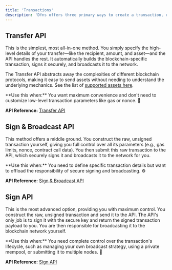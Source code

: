 ```yaml
---
title: 'Transactions'
description: 'Dfns offers three primary ways to create a transaction, each offering a different balance of convenience and control. Your choice depends on how much of the transaction lifecycle you want to manage yourself.'
---
```



## Transfer API
This is the simplest, most all-in-one method. You simply specify the high-level details of your transfer—like the recipient, amount, and asset—and the API handles the rest. It automatically builds the blockchain-specific transaction, signs it securely, and broadcasts it to the network.

The Transfer API abstracts away the complexities of different blockchain protocols, making it easy to send assets without needing to understand the underlying mechanics. See the list of [supported assets here](/networks/supported-assets).

<Tip> 
**Use this when:** You want maximum convenience and don't need to customize low-level transaction parameters like gas or nonce. 🤝
</Tip>

**API Reference:**
    [Transfer API](/api-reference/wallets/transfer-asset)

## Sign & Broadcast API

This method offers a middle ground. You construct the raw, unsigned transaction yourself, giving you full control over all its parameters (e.g., gas limits, nonce, contract call data). You then submit this raw transaction to the API, which securely signs it and broadcasts it to the network for you.

<Tip> 
**Use this when:** You need to define specific transaction details but want to offload the responsibility of secure signing and broadcasting. ⚙️
</Tip>

**API Reference:**
    [Sign & Broadcast API](/api-reference/wallets/broadcast-transaction)

## Sign API
This is the most advanced option, providing you with maximum control. You construct the raw, unsigned transaction and send it to the API. The API's only job is to sign it with the secure key and return the signed transaction payload to you. You are then responsible for broadcasting it to the blockchain network yourself.

<Tip> 
**Use this when:** You need complete control over the transaction's lifecycle, such as managing your own broadcast strategy, using a private mempool, or submitting it to multiple nodes. 📡
</Tip>

**API Reference:**
    [Sign API](/api-reference/keys/generate-signature)